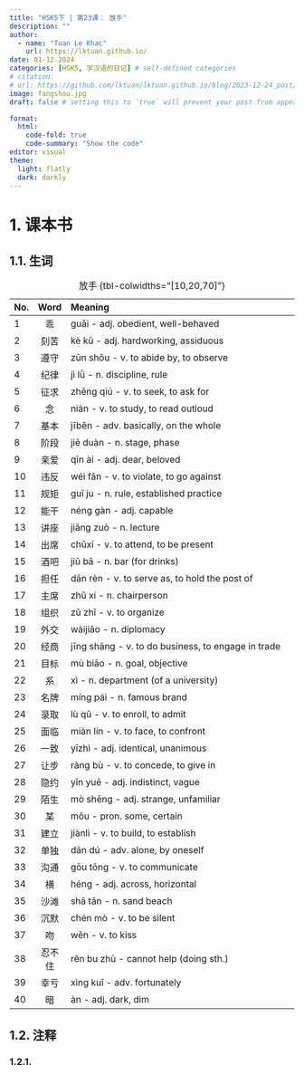 ```yaml
---
title: "HSK5下 | 第23课： 放手"
description: ""
author:
  - name: "Tuan Le Khac"
    url: https://lktuan.github.io/
date: 01-12-2024
categories: [HSK5, 学汉语的日记] # self-defined categories
# citation: 
# url: https://github.com/lktuan/lktuan.github.io/blog/2023-12-24_post/
image: fangshou.jpg
draft: false # setting this to `true` will prevent your post from appearing on your listing page until you're ready!

format: 
  html: 
    code-fold: true
    code-summary: "Show the code"
editor: visual
theme:
  light: flatly
  dark: darkly
---
```


# 1. 课本书

## 1.1. 生词

| No. | Word | Meaning                                                     |
|:----|:----:|:------------------------------------------------------------|
|1|乖|guāi - adj. obedient, well-behaved|
|2|刻苦|kè kǔ - adj. hardworking, assiduous|
|3|遵守|zūn shǒu - v. to abide by, to observe|
|4|纪律|jì lǜ - n. discipline, rule|
|5|征求|zhēng qiú - v. to seek, to ask for|
|6|念|niàn - v. to study, to read outloud|
|7|基本|jīběn - adv. basically, on the whole|
|8|阶段|jiē duàn - n. stage, phase|
|9|亲爱|qīn ài - adj. dear, beloved|
|10|违反|wéi fǎn - v. to violate, to go against|
|11|规矩|guī ju - n. rule, established practice|
|12|能干|néng gàn - adj. capable|
|13|讲座|jiǎng zuò - n. lecture|
|14|出席|chūxí - v. to attend, to be present|
|15|酒吧|jiǔ bā - n. bar (for drinks)|
|16|担任|dān rèn - v. to serve as, to hold the post of|
|17|主席|zhǔ xí - n. chairperson|
|18|组织|zǔ zhī - v. to organize|
|19|外交|wàijiāo - n. diplomacy|
|20|经商|jīng shāng - v. to do business, to engage in trade|
|21|目标|mù biāo - n. goal, objective|
|22|系|xì - n. department (of a university)|
|23|名牌|míng pái - n. famous brand|
|24|录取|lù qǔ - v. to enroll, to admit|
|25|面临|miàn lín - v. to face, to confront|
|26|一致|yīzhì - adj. identical, unanimous|
|27|让步|ràng bù - v. to concede, to give in|
|28|隐约|yǐn yuē - adj. indistinct, vague|
|29|陌生|mò shēng - adj. strange, unfamiliar|
|30|某|mǒu - pron. some, certain|
|31|建立|jiànlì - v. to build, to establish|
|32|单独|dān dú - adv. alone, by oneself|
|33|沟通|gōu tōng - v. to communicate|
|34|横|héng - adj. across, horizontal|
|35|沙滩|shā tān - n. sand beach|
|36|沉默|chén mò - v. to be silent|
|37|吻|wěn - v. to kiss|
|38|忍不住|rěn bu zhù - cannot help (doing sth.)|
|39|幸亏|xìng kuī - adv. fortunately|
|40|暗|àn - adj. dark, dim|

: 放手 {tbl-colwidths="\[10,20,70\]"}

## 1.2. 注释

### 1.2.1.